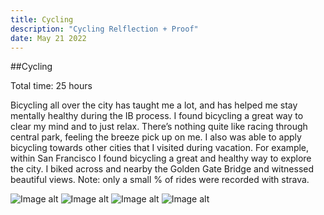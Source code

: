 ```yaml
---
title: Cycling
description: "Cycling Relflection + Proof"
date: May 21 2022
---
```


##Cycling

Total time: 25 hours

Bicycling all over the city has taught me a lot, and has helped me stay mentally healthy during the IB process. I found bicycling a great way to clear my mind and to just relax. There’s nothing quite like racing through central park, feeling the breeze pick up on me. I also was able to apply bicycling towards other cities that I visited during vacation. For example, within San Francisco I found bicycling a great and healthy way to explore the city. I biked across and nearby the Golden Gate Bridge and witnessed beautiful views. Note: only a small % of rides were recorded with strava.

<img src={https://i.imgur.com/H3Omyde.jpg} alt="Image alt" />
<img src={https://i.imgur.com/VlgNIKp.jpg} alt="Image alt" />
<img src={https://i.imgur.com/183YNXv.jpg} alt="Image alt" />
<img src={https://i.imgur.com/T3BLdaL.jpg} alt="Image alt" />
